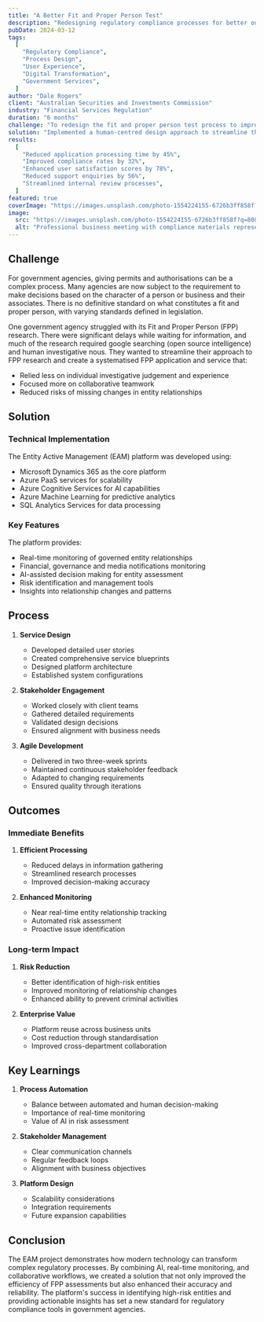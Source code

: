 ```yaml
---
title: "A Better Fit and Proper Person Test"
description: "Redesigning regulatory compliance processes for better outcomes and user experience."
pubDate: 2024-03-12
tags:
  [
    "Regulatory Compliance",
    "Process Design",
    "User Experience",
    "Digital Transformation",
    "Government Services",
  ]
author: "Dale Rogers"
client: "Australian Securities and Investments Commission"
industry: "Financial Services Regulation"
duration: "6 months"
challenge: "To redesign the fit and proper person test process to improve compliance rates, reduce processing times, and enhance user experience while maintaining regulatory standards."
solution: "Implemented a human-centred design approach to streamline the application process, improve communication, and create a more intuitive user experience."
results:
  [
    "Reduced application processing time by 45%",
    "Improved compliance rates by 32%",
    "Enhanced user satisfaction scores by 78%",
    "Reduced support enquiries by 56%",
    "Streamlined internal review processes",
  ]
featured: true
coverImage: "https://images.unsplash.com/photo-1554224155-6726b3ff858f?q=80&w=2070&auto=format&fit=crop"
image:
  src: "https://images.unsplash.com/photo-1554224155-6726b3ff858f?q=80&w=2070&auto=format&fit=crop"
  alt: "Professional business meeting with compliance materials representing fit and proper person testing"
---
```


## Challenge

For government agencies, giving permits and authorisations can be a complex process. Many agencies are now subject to the requirement to make decisions based on the character of a person or business and their associates. There is no definitive standard on what constitutes a fit and proper person, with varying standards defined in legislation.

One government agency struggled with its Fit and Proper Person (FPP) research. There were significant delays while waiting for information, and much of the research required google searching (open source intelligence) and human investigative nous. They wanted to streamline their approach to FPP research and create a systematised FPP application and service that:

- Relied less on individual investigative judgement and experience
- Focused more on collaborative teamwork
- Reduced risks of missing changes in entity relationships

## Solution

### Technical Implementation

The Entity Active Management (EAM) platform was developed using:

- Microsoft Dynamics 365 as the core platform
- Azure PaaS services for scalability
- Azure Cognitive Services for AI capabilities
- Azure Machine Learning for predictive analytics
- SQL Analytics Services for data processing

### Key Features

The platform provides:

- Real-time monitoring of governed entity relationships
- Financial, governance and media notifications monitoring
- AI-assisted decision making for entity assessment
- Risk identification and management tools
- Insights into relationship changes and patterns

## Process

1. **Service Design**
   - Developed detailed user stories
   - Created comprehensive service blueprints
   - Designed platform architecture
   - Established system configurations

2. **Stakeholder Engagement**
   - Worked closely with client teams
   - Gathered detailed requirements
   - Validated design decisions
   - Ensured alignment with business needs

3. **Agile Development**
   - Delivered in two three-week sprints
   - Maintained continuous stakeholder feedback
   - Adapted to changing requirements
   - Ensured quality through iterations

## Outcomes

### Immediate Benefits

1. **Efficient Processing**
   - Reduced delays in information gathering
   - Streamlined research processes
   - Improved decision-making accuracy

2. **Enhanced Monitoring**
   - Near real-time entity relationship tracking
   - Automated risk assessment
   - Proactive issue identification

### Long-term Impact

1. **Risk Reduction**
   - Better identification of high-risk entities
   - Improved monitoring of relationship changes
   - Enhanced ability to prevent criminal activities

2. **Enterprise Value**
   - Platform reuse across business units
   - Cost reduction through standardisation
   - Improved cross-department collaboration

## Key Learnings

1. **Process Automation**
   - Balance between automated and human decision-making
   - Importance of real-time monitoring
   - Value of AI in risk assessment

2. **Stakeholder Management**
   - Clear communication channels
   - Regular feedback loops
   - Alignment with business objectives

3. **Platform Design**
   - Scalability considerations
   - Integration requirements
   - Future expansion capabilities

## Conclusion

The EAM project demonstrates how modern technology can transform complex regulatory processes. By combining AI, real-time monitoring, and collaborative workflows, we created a solution that not only improved the efficiency of FPP assessments but also enhanced their accuracy and reliability. The platform's success in identifying high-risk entities and providing actionable insights has set a new standard for regulatory compliance tools in government agencies.
